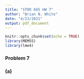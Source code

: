 ```yaml
---
title: "STOR 665 HW 7"
author: "Brian N. White"
date: "4/23/2021"
output: pdf_document
---
```


```r
knitr::opts_chunk$set(echo = TRUE)
library(MEMSS)
library(lme4)
```

### Problem 7

### (a)

```r

```

